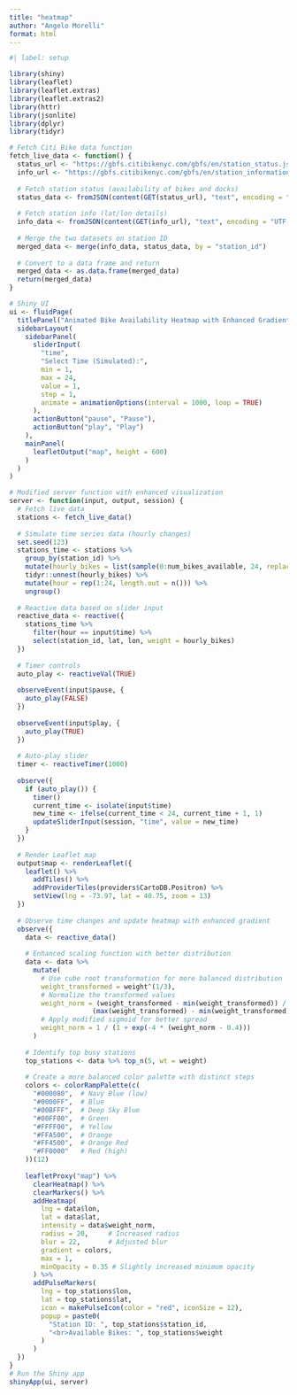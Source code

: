 ```yaml
---
title: "heatmap"
author: "Angelo Morelli"
format: html
---
```


```r
#| label: setup

library(shiny)
library(leaflet)
library(leaflet.extras)
library(leaflet.extras2)
library(httr)
library(jsonlite)
library(dplyr)
library(tidyr)
```


```r
# Fetch Citi Bike data function
fetch_live_data <- function() {
  status_url <- "https://gbfs.citibikenyc.com/gbfs/en/station_status.json"
  info_url <- "https://gbfs.citibikenyc.com/gbfs/en/station_information.json"
  
  # Fetch station status (availability of bikes and docks)
  status_data <- fromJSON(content(GET(status_url), "text", encoding = "UTF-8"))$data$stations
  
  # Fetch station info (lat/lon details)
  info_data <- fromJSON(content(GET(info_url), "text", encoding = "UTF-8"))$data$stations
  
  # Merge the two datasets on station ID
  merged_data <- merge(info_data, status_data, by = "station_id")
  
  # Convert to a data frame and return
  merged_data <- as.data.frame(merged_data)
  return(merged_data)
}

# Shiny UI
ui <- fluidPage(
  titlePanel("Animated Bike Availability Heatmap with Enhanced Gradient"),
  sidebarLayout(
    sidebarPanel(
      sliderInput(
        "time",
        "Select Time (Simulated):",
        min = 1,
        max = 24,
        value = 1,
        step = 1,
        animate = animationOptions(interval = 1000, loop = TRUE)
      ),
      actionButton("pause", "Pause"),
      actionButton("play", "Play")
    ),
    mainPanel(
      leafletOutput("map", height = 600)
    )
  )
)

# Modified server function with enhanced visualization
server <- function(input, output, session) {
  # Fetch live data
  stations <- fetch_live_data()
  
  # Simulate time series data (hourly changes)
  set.seed(123)
  stations_time <- stations %>%
    group_by(station_id) %>%
    mutate(hourly_bikes = list(sample(0:num_bikes_available, 24, replace = TRUE))) %>%
    tidyr::unnest(hourly_bikes) %>%
    mutate(hour = rep(1:24, length.out = n())) %>%
    ungroup()
  
  # Reactive data based on slider input
  reactive_data <- reactive({
    stations_time %>%
      filter(hour == input$time) %>%
      select(station_id, lat, lon, weight = hourly_bikes)
  })
  
  # Timer controls
  auto_play <- reactiveVal(TRUE)
  
  observeEvent(input$pause, {
    auto_play(FALSE)
  })
  
  observeEvent(input$play, {
    auto_play(TRUE)
  })
  
  # Auto-play slider
  timer <- reactiveTimer(1000)
  
  observe({
    if (auto_play()) {
      timer()
      current_time <- isolate(input$time)
      new_time <- ifelse(current_time < 24, current_time + 1, 1)
      updateSliderInput(session, "time", value = new_time)
    }
  })
  
  # Render Leaflet map
  output$map <- renderLeaflet({
    leaflet() %>%
      addTiles() %>%
      addProviderTiles(providers$CartoDB.Positron) %>%
      setView(lng = -73.97, lat = 40.75, zoom = 13)
  })
  
  # Observe time changes and update heatmap with enhanced gradient
  observe({
    data <- reactive_data()
    
    # Enhanced scaling function with better distribution
    data <- data %>%
      mutate(
        # Use cube root transformation for more balanced distribution
        weight_transformed = weight^(1/3),
        # Normalize the transformed values
        weight_norm = (weight_transformed - min(weight_transformed)) / 
                     (max(weight_transformed) - min(weight_transformed)),
        # Apply modified sigmoid for better spread
        weight_norm = 1 / (1 + exp(-4 * (weight_norm - 0.4)))
      )
    
    # Identify top busy stations
    top_stations <- data %>% top_n(5, wt = weight)
    
    # Create a more balanced color palette with distinct steps
    colors <- colorRampPalette(c(
      "#000080",  # Navy Blue (low)
      "#0000FF",  # Blue
      "#00BFFF",  # Deep Sky Blue
      "#00FF00",  # Green
      "#FFFF00",  # Yellow
      "#FFA500",  # Orange
      "#FF4500",  # Orange Red
      "#FF0000"   # Red (high)
    ))(12)
    
    leafletProxy("map") %>%
      clearHeatmap() %>%
      clearMarkers() %>%
      addHeatmap(
        lng = data$lon,
        lat = data$lat,
        intensity = data$weight_norm,
        radius = 20,     # Increased radius
        blur = 22,       # Adjusted blur
        gradient = colors,
        max = 1,
        minOpacity = 0.35 # Slightly increased minimum opacity
      ) %>%
      addPulseMarkers(
        lng = top_stations$lon,
        lat = top_stations$lat,
        icon = makePulseIcon(color = "red", iconSize = 12),
        popup = paste0(
          "Station ID: ", top_stations$station_id,
          "<br>Available Bikes: ", top_stations$weight
        )
      )
  })
}
# Run the Shiny app
shinyApp(ui, server)
```

